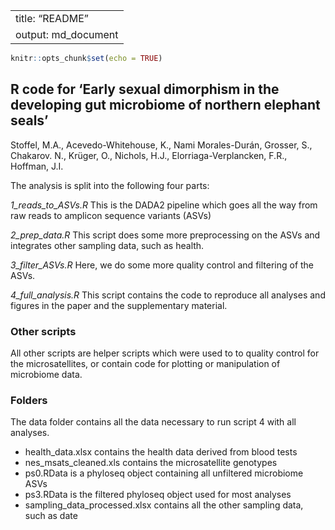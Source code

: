 
---
title: "README"
output: md_document
---

```r
knitr::opts_chunk$set(echo = TRUE)
```

## R code for 'Early sexual dimorphism in the developing gut microbiome of northern elephant seals' 
Stoffel, M.A., Acevedo-Whitehouse, K., Nami Morales-Durán, Grosser, S., Chakarov. N., Krüger, O., Nichols, H.J., Elorriaga-Verplancken, F.R., Hoffman, J.I.


The analysis is split into the following four parts:

_1_reads_to_ASVs.R_
This is the DADA2 pipeline which goes all the way from raw reads to 
amplicon sequence variants (ASVs)

_2_prep_data.R_
This script does some more preprocessing on the ASVs and integrates
other sampling data, such as health.

_3_filter_ASVs.R_
Here, we do some more quality control and filtering of the ASVs.

_4_full_analysis.R_
This script contains the code to reproduce all analyses and figures 
in the paper and the supplementary material.

### Other scripts
All other scripts are helper scripts which were used to to quality control
for the microsatellites, or contain code for plotting or manipulation 
of microbiome data.

### Folders
The data folder contains all the data necessary to run script 4 with all analyses.

* health_data.xlsx contains the health data derived from blood tests
* nes_msats_cleaned.xls contains the microsatellite genotypes
* ps0.RData is a phyloseq object containing all unfiltered microbiome ASVs
* ps3.RData is the filtered phyloseq object used for most analyses
* sampling_data_processed.xlsx contains all the other sampling data, such as date


